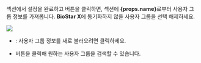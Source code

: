 <Head level={3} hashid={props.hashid}><Cmd sid='settings.activeDirectory.userGroup' product='2' /></Head>

<Cmd sid='settings.activeDirectory.ADServerConfiguration' product='2' /> 섹션에서 설정을 완료하고 <Cmd sid='settings.activeDirectory.Connect' product='2' /> 버튼을 클릭하면, <Cmd sid='settings.activeDirectory.userGroup' product='2' /> 섹션에 <strong>{props.name}</strong>로부터 사용자 그룹 정보를 가져옵니다. **BioStar X**에 동기화하지 않을 사용자 그룹을 선택 해제하세요.

<Image src='/img/biostarx-setting-directory-usergroup-filter.png' />

* <Cmd sid='settings.activeDirectory.Refresh' product='2' />: 사용자 그룹 정보를 새로 불러오려면 클릭하세요.

* <IcSearch /> 버튼을 클릭해 원하는 사용자 그룹을 검색할 수 있습니다.